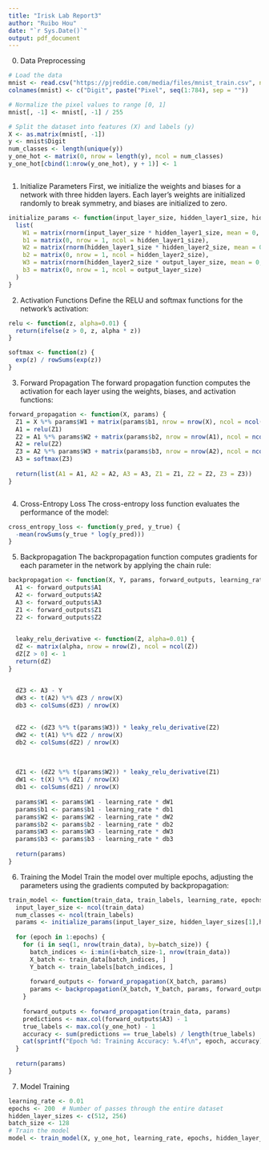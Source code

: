```yaml
---
title: "Irisk Lab Report3"
author: "Ruibo Hou"
date: "`r Sys.Date()`"
output: pdf_document
---
```

0. Data Preprocessing
```r
# Load the data
mnist <- read.csv("https://pjreddie.com/media/files/mnist_train.csv", nrows = 20000)
colnames(mnist) <- c("Digit", paste("Pixel", seq(1:784), sep = ""))

# Normalize the pixel values to range [0, 1]
mnist[, -1] <- mnist[, -1] / 255

# Split the dataset into features (X) and labels (y)
X <- as.matrix(mnist[, -1])
y <- mnist$Digit
num_classes <- length(unique(y))  
y_one_hot <- matrix(0, nrow = length(y), ncol = num_classes)  
y_one_hot[cbind(1:nrow(y_one_hot), y + 1)] <- 1 



```
1. Initialize Parameters
First, we initialize the weights and biases for a network with three hidden layers. Each layer's weights are initialized randomly to break symmetry, and biases are initialized to zero.

```r

initialize_params <- function(input_layer_size, hidden_layer1_size, hidden_layer2_size, output_layer_size) {
  list(
    W1 = matrix(rnorm(input_layer_size * hidden_layer1_size, mean = 0, sd = sqrt(2 / input_layer_size)), nrow = input_layer_size, ncol = hidden_layer1_size),
    b1 = matrix(0, nrow = 1, ncol = hidden_layer1_size),
    W2 = matrix(rnorm(hidden_layer1_size * hidden_layer2_size, mean = 0, sd = sqrt(2 / hidden_layer1_size)), nrow = hidden_layer1_size, ncol = hidden_layer2_size),
    b2 = matrix(0, nrow = 1, ncol = hidden_layer2_size),
    W3 = matrix(rnorm(hidden_layer2_size * output_layer_size, mean = 0, sd = sqrt(2 / hidden_layer2_size)), nrow = hidden_layer2_size, ncol = output_layer_size),
    b3 = matrix(0, nrow = 1, ncol = output_layer_size)
  )
}


```

2. Activation Functions
Define the RELU and softmax functions for the network's activation:

```r
relu <- function(z, alpha=0.01) {
  return(ifelse(z > 0, z, alpha * z))
}

softmax <- function(z) {
  exp(z) / rowSums(exp(z))
}
```
3. Forward Propagation
The forward propagation function computes the activation for each layer using the weights, biases, and activation functions:

```r
forward_propagation <- function(X, params) {
  Z1 = X %*% params$W1 + matrix(params$b1, nrow = nrow(X), ncol = ncol(params$b1), byrow = TRUE)
  A1 = relu(Z1)
  Z2 = A1 %*% params$W2 + matrix(params$b2, nrow = nrow(A1), ncol = ncol(params$b2), byrow = TRUE)
  A2 = relu(Z2)
  Z3 = A2 %*% params$W3 + matrix(params$b3, nrow = nrow(A2), ncol = ncol(params$b3), byrow = TRUE)
  A3 = softmax(Z3)
  
  return(list(A1 = A1, A2 = A2, A3 = A3, Z1 = Z1, Z2 = Z2, Z3 = Z3))
}



```
4. Cross-Entropy Loss
The cross-entropy loss function evaluates the performance of the model:

```r
cross_entropy_loss <- function(y_pred, y_true) {
  -mean(rowSums(y_true * log(y_pred)))
}
```
5. Backpropagation
The backpropagation function computes gradients for each parameter in the network by applying the chain rule:
```r
backpropagation <- function(X, Y, params, forward_outputs, learning_rate) {
  A1 <- forward_outputs$A1
  A2 <- forward_outputs$A2
  A3 <- forward_outputs$A3
  Z1 <- forward_outputs$Z1
  Z2 <- forward_outputs$Z2
  

  leaky_relu_derivative <- function(Z, alpha=0.01) {
  dZ <- matrix(alpha, nrow = nrow(Z), ncol = ncol(Z)) 
  dZ[Z > 0] <- 1
  return(dZ)
}


  dZ3 <- A3 - Y
  dW3 <- t(A2) %*% dZ3 / nrow(X)
  db3 <- colSums(dZ3) / nrow(X)
  
  
  dZ2 <- (dZ3 %*% t(params$W3)) * leaky_relu_derivative(Z2)
  dW2 <- t(A1) %*% dZ2 / nrow(X)
  db2 <- colSums(dZ2) / nrow(X)
  
  
  
  dZ1 <- (dZ2 %*% t(params$W2)) * leaky_relu_derivative(Z1)
  dW1 <- t(X) %*% dZ1 / nrow(X)
  db1 <- colSums(dZ1) / nrow(X)
  
  params$W1 <- params$W1 - learning_rate * dW1
  params$b1 <- params$b1 - learning_rate * db1
  params$W2 <- params$W2 - learning_rate * dW2
  params$b2 <- params$b2 - learning_rate * db2
  params$W3 <- params$W3 - learning_rate * dW3
  params$b3 <- params$b3 - learning_rate * db3
  
  return(params)
}


```

6. Training the Model
Train the model over multiple epochs, adjusting the parameters using the gradients computed by backpropagation:
```r
train_model <- function(train_data, train_labels, learning_rate, epochs, hidden_layer_sizes, batch_size) {
  input_layer_size <- ncol(train_data)
  num_classes <- ncol(train_labels)
  params <- initialize_params(input_layer_size, hidden_layer_sizes[1],hidden_layer_sizes[2], num_classes)
  
  for (epoch in 1:epochs) {
    for (i in seq(1, nrow(train_data), by=batch_size)) {
      batch_indices <- i:min(i+batch_size-1, nrow(train_data))
      X_batch <- train_data[batch_indices, ]
      Y_batch <- train_labels[batch_indices, ]
      
      forward_outputs <- forward_propagation(X_batch, params)
      params <- backpropagation(X_batch, Y_batch, params, forward_outputs, learning_rate)
    }
  
    forward_outputs <- forward_propagation(train_data, params)
    predictions <- max.col(forward_outputs$A3) - 1
    true_labels <- max.col(y_one_hot) - 1
    accuracy <- sum(predictions == true_labels) / length(true_labels)
    cat(sprintf("Epoch %d: Training Accuracy: %.4f\n", epoch, accuracy))
  }
  
  return(params)
}

```

7. Model Training
```r
learning_rate <- 0.01
epochs <- 200  # Number of passes through the entire dataset
hidden_layer_sizes <- c(512, 256)
batch_size <- 128
# Train the model
model <- train_model(X, y_one_hot, learning_rate, epochs, hidden_layer_sizes, batch_size)
```